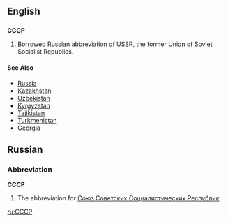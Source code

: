 ==English==

==={{Abbreviation}}===
'''СССР'''
# Borrowed Russian abbreviation of [[USSR]], the former Union of Soviet Socialist Republics.

====See Also====
*[[Russia]]
*[[Kazakhstan]]
*[[Uzbekistan]]
*[[Kyrgyzstan]]
*[[Tajikistan]]
*[[Turkmenistan]]
*[[Georgia]]

==Russian==
===Abbreviation===
'''CCCP'''
#The abbreviation for [[Союз Советских Социалистических Республик]].

[[ru:СССР]]